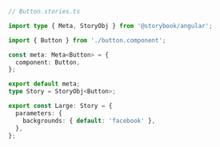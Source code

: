 ```ts
// Button.stories.ts

import type { Meta, StoryObj } from '@storybook/angular';

import { Button } from './button.component';

const meta: Meta<Button> = {
  component: Button,
};

export default meta;
type Story = StoryObj<Button>;

export const Large: Story = {
  parameters: {
    backgrounds: { default: 'facebook' },
  },
};
```

